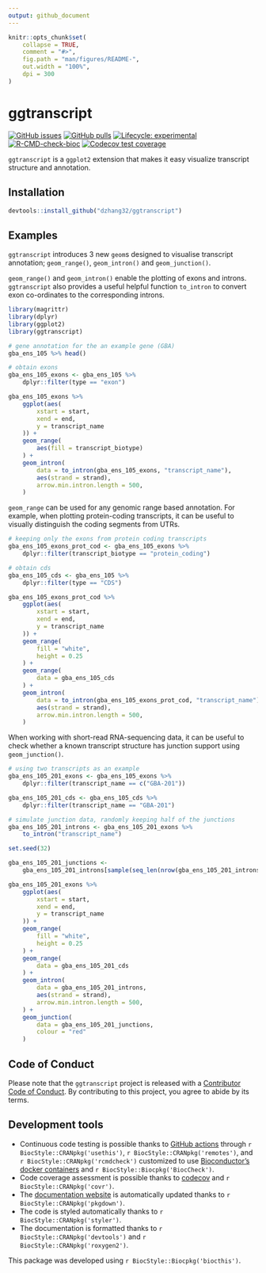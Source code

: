 ```yaml
---
output: github_document
---
```


```r
knitr::opts_chunk$set(
    collapse = TRUE,
    comment = "#>",
    fig.path = "man/figures/README-",
    out.width = "100%",
    dpi = 300
)
```

# ggtranscript

<!-- badges: start -->
[![GitHub issues](https://img.shields.io/github/issues/dzhang32/ggtranscript)](https://github.com/dzhang32/ggtranscript/issues)
[![GitHub pulls](https://img.shields.io/github/issues-pr/dzhang32/ggtranscript)](https://github.com/dzhang32/ggtranscript/pulls)
[![Lifecycle: experimental](https://img.shields.io/badge/lifecycle-experimental-orange.svg)](https://lifecycle.r-lib.org/articles/stages.html#experimental)
[![R-CMD-check-bioc](https://github.com/dzhang32/ggtranscript/workflows/R-CMD-check-bioc/badge.svg)](https://github.com/dzhang32/ggtranscript/actions)
[![Codecov test coverage](https://codecov.io/gh/dzhang32/ggtranscript/branch/main/graph/badge.svg)](https://app.codecov.io/gh/dzhang32/ggtranscript?branch=main)
<!-- badges: end -->

`ggtranscript` is a `ggplot2` extension that makes it easy visualize transcript structure and annotation. 

## Installation

```r
devtools::install_github("dzhang32/ggtranscript")
```

## Examples

`ggtranscript` introduces 3 new `geom`s designed to visualise transcript annotation; `geom_range()`, `geom_intron()` and `geom_junction()`.  

`geom_range()` and `geom_intron()` enable the plotting of exons and introns. `ggtranscript` also provides a useful helpful function `to_intron` to convert exon co-ordinates to the corresponding introns. 

```r

library(magrittr)
library(dplyr)
library(ggplot2)
library(ggtranscript)

# gene annotation for the an example gene (GBA)
gba_ens_105 %>% head()

# obtain exons
gba_ens_105_exons <- gba_ens_105 %>%
    dplyr::filter(type == "exon")

gba_ens_105_exons %>%
    ggplot(aes(
        xstart = start,
        xend = end,
        y = transcript_name
    )) +
    geom_range(
        aes(fill = transcript_biotype)
    ) +
    geom_intron(
        data = to_intron(gba_ens_105_exons, "transcript_name"),
        aes(strand = strand),
        arrow.min.intron.length = 500,
    )
```

`geom_range` can be used for any genomic range based annotation. For example, when plotting protein-coding transcripts, it can be useful to visually distinguish the coding segments from UTRs. 

```r

# keeping only the exons from protein coding transcripts
gba_ens_105_exons_prot_cod <- gba_ens_105_exons %>%
    dplyr::filter(transcript_biotype == "protein_coding")

# obtain cds
gba_ens_105_cds <- gba_ens_105 %>%
    dplyr::filter(type == "CDS")

gba_ens_105_exons_prot_cod %>%
    ggplot(aes(
        xstart = start,
        xend = end,
        y = transcript_name
    )) +
    geom_range(
        fill = "white",
        height = 0.25
    ) +
    geom_range(
        data = gba_ens_105_cds
    ) +
    geom_intron(
        data = to_intron(gba_ens_105_exons_prot_cod, "transcript_name"),
        aes(strand = strand),
        arrow.min.intron.length = 500,
    )
```

When working with short-read RNA-sequencing data, it can be useful to check whether a known transcript structure has junction support using `geom_junction()`. 

```r

# using two transcripts as an example
gba_ens_105_201_exons <- gba_ens_105_exons %>%
    dplyr::filter(transcript_name == c("GBA-201"))

gba_ens_105_201_cds <- gba_ens_105_cds %>%
    dplyr::filter(transcript_name == "GBA-201")

# simulate junction data, randomly keeping half of the junctions
gba_ens_105_201_introns <- gba_ens_105_201_exons %>%
    to_intron("transcript_name")

set.seed(32)

gba_ens_105_201_junctions <-
    gba_ens_105_201_introns[sample(seq_len(nrow(gba_ens_105_201_introns)), 6), ]

gba_ens_105_201_exons %>%
    ggplot(aes(
        xstart = start,
        xend = end,
        y = transcript_name
    )) +
    geom_range(
        fill = "white",
        height = 0.25
    ) +
    geom_range(
        data = gba_ens_105_201_cds
    ) +
    geom_intron(
        data = gba_ens_105_201_introns,
        aes(strand = strand),
        arrow.min.intron.length = 500,
    ) +
    geom_junction(
        data = gba_ens_105_201_junctions,
        colour = "red"
    )
```

## Code of Conduct

Please note that the `ggtranscript` project is released with a [Contributor Code of Conduct](http://bioconductor.org/about/code-of-conduct/). By contributing to this project, you agree to abide by its terms.

## Development tools

* Continuous code testing is possible thanks to [GitHub actions](https://www.tidyverse.org/blog/2020/04/usethis-1-6-0/)  through `r BiocStyle::CRANpkg('usethis')`, `r BiocStyle::CRANpkg('remotes')`, and `r BiocStyle::CRANpkg('rcmdcheck')` customized to use [Bioconductor's docker containers](https://www.bioconductor.org/help/docker/) and `r BiocStyle::Biocpkg('BiocCheck')`.
* Code coverage assessment is possible thanks to [codecov](https://codecov.io/gh) and `r BiocStyle::CRANpkg('covr')`.
* The [documentation website](http://dzhang32.github.io/ggtranscript) is automatically updated thanks to `r BiocStyle::CRANpkg('pkgdown')`.
* The code is styled automatically thanks to `r BiocStyle::CRANpkg('styler')`.
* The documentation is formatted thanks to `r BiocStyle::CRANpkg('devtools')` and `r BiocStyle::CRANpkg('roxygen2')`.

This package was developed using `r BiocStyle::Biocpkg('biocthis')`.
